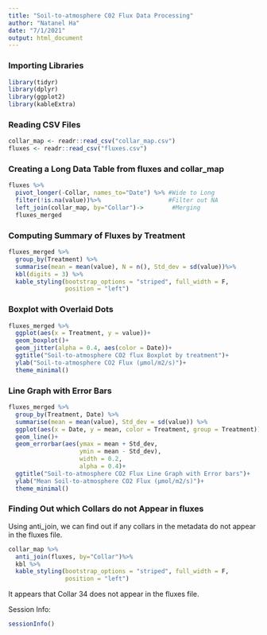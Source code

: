 ```yaml
---
title: "Soil-to-atmosphere C02 Flux Data Processing"
author: "Natanel Ha"
date: "7/1/2021"
output: html_document
---
```


### Importing Libraries
```r
library(tidyr)
library(dplyr)
library(ggplot2)
library(kableExtra)
```

### Reading CSV Files 
```r
collar_map <- readr::read_csv("collar_map.csv")
fluxes <- readr::read_csv("fluxes.csv")
```

### Creating a Long Data Table from fluxes and collar_map
```r
fluxes %>%
  pivot_longer(-Collar, names_to="Date") %>% #Wide to Long
  filter(!is.na(value))%>%                   #Filter out NA
  left_join(collar_map, by="Collar")->        #Merging 
  fluxes_merged
```

### Computing Summary of Fluxes by Treatment
```r
fluxes_merged %>%
  group_by(Treatment) %>%
  summarise(mean = mean(value), N = n(), Std_dev = sd(value))%>% 
  kbl(digits = 3) %>%
  kable_styling(bootstrap_options = "striped", full_width = F, 
                position = "left")
```

### Boxplot with Overlaid Dots
```r
fluxes_merged %>%
  ggplot(aes(x = Treatment, y = value))+
  geom_boxplot()+
  geom_jitter(alpha = 0.4, aes(color = Date))+
  ggtitle("Soil-to-atmosphere CO2 flux Boxplot by treatment")+
  ylab("Soil-to-atmosphere CO2 Flux (µmol/m2/s)")+
  theme_minimal()
```

### Line Graph with Error Bars
```r
fluxes_merged %>%
  group_by(Treatment, Date) %>%
  summarise(mean = mean(value), Std_dev = sd(value)) %>%
  ggplot(aes(x = Date, y = mean, color = Treatment, group = Treatment))+
  geom_line()+ 
  geom_errorbar(aes(ymax = mean + Std_dev, 
                    ymin = mean - Std_dev), 
                    width = 0.2, 
                    alpha = 0.4)+
  ggtitle("Soil-to-atmosphere CO2 Flux Line Graph with Error bars")+
  ylab("Mean Soil-to-atmosphere CO2 Flux (µmol/m2/s)")+
  theme_minimal()
```


### Finding Out which Collars do not Appear in fluxes
Using anti_join, we can find out if any collars in the
metadata do not appear in the fluxes file. 
```r
collar_map %>%
  anti_join(fluxes, by="Collar")%>% 
  kbl %>%
  kable_styling(bootstrap_options = "striped", full_width = F, 
                position = "left")
```
It appears that Collar 34 does not appear in the fluxes file. 

Session Info: 
```r
sessionInfo()
```
